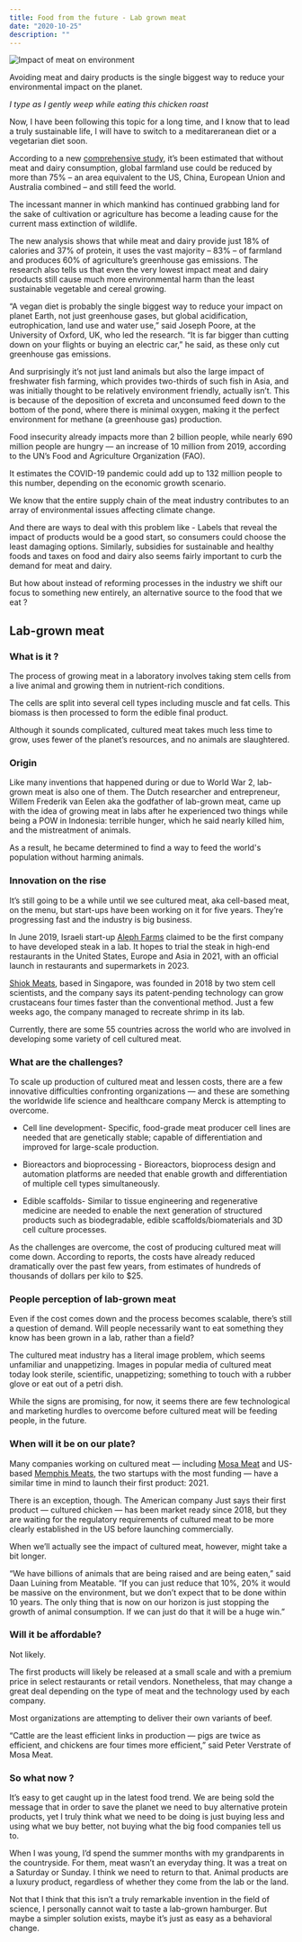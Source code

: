 ```yaml
---
title: Food from the future - Lab grown meat
date: "2020-10-25"
description: ""
---
```


![Impact of meat on environment](./v1.gif)

Avoiding meat and dairy products is the single biggest way to reduce your environmental impact on the planet. 

*I type as I gently weep while eating this chicken roast*

Now, I have been following this topic for a long time, and I know that to lead a truly sustainable life, I will have to switch to a meditareranean diet or a vegetarian diet soon.

According to a new [comprehensive study](https://science.sciencemag.org/content/360/6392/987), it’s been estimated that without meat and dairy consumption, global farmland use could be reduced by more than 75% – an area equivalent to the US, China, European Union and Australia combined – and still feed the world. 

The incessant manner in which mankind has continued grabbing land for the sake of cultivation or agriculture has become a leading cause for the current mass extinction of wildlife.

The new analysis shows that while meat and dairy provide just 18% of calories and 37% of protein, it uses the vast majority – 83% – of farmland and produces 60% of agriculture’s greenhouse gas emissions. The research also tells us that even the very lowest impact meat and dairy products still cause much more environmental harm than the least sustainable vegetable and cereal growing.

“A vegan diet is probably the single biggest way to reduce your impact on planet Earth, not just greenhouse gases, but global acidification, eutrophication, land use and water use,” said Joseph Poore, at the University of Oxford, UK, who led the research. “It is far bigger than cutting down on your flights or buying an electric car,” he said, as these only cut greenhouse gas emissions.
 
And surprisingly it’s not just land animals but also the large impact of freshwater fish farming, which provides two-thirds of such fish in Asia, and was initially thought to be relatively environment friendly, actually isn’t. This is because of the deposition of excreta and unconsumed feed down to the bottom of the pond, where there is minimal oxygen, making it the perfect environment for methane (a greenhouse gas) production.

Food insecurity already impacts more than 2 billion people, while nearly 690 million people are hungry — an increase of 10 million from 2019, according to the UN’s Food and Agriculture Organization (FAO).
 
It estimates the COVID-19 pandemic could add up to 132 million people to this number, depending on the economic growth scenario.

We know that the entire supply chain of the meat industry contributes to an array of environmental issues affecting climate change. 

And there are ways to deal with this problem like -  Labels that reveal the impact of products would be a good start, so consumers could choose the least damaging options. Similarly, subsidies for sustainable and healthy foods and taxes on food and dairy also seems fairly important to curb the demand for meat and dairy. 

But how about instead of reforming processes in the industry we shift our focus to something new entirely, an alternative source to the food that we eat ?

## Lab-grown meat

### What is it ?

The process of growing meat in a laboratory involves taking stem cells from a live animal and growing them in nutrient-rich conditions.
 
The cells are split into several cell types including muscle and fat cells. This biomass is then processed to form the edible final product.
 
Although it sounds complicated, cultured meat takes much less time to grow, uses fewer of the planet’s resources, and no animals are slaughtered. 

### Origin

Like many inventions that happened during or due to World War 2, lab-grown meat is also one of them. The Dutch researcher and entrepreneur, Willem Frederik van Eelen aka the godfather of lab-grown meat, came up with the idea of growing meat in labs after he experienced two things while being a POW in Indonesia: terrible hunger, which he said nearly killed him, and the mistreatment of animals.

As a result, he became determined to find a way to feed the world's population without harming animals.

### Innovation on the rise

It’s still going to be a while until we see cultured meat, aka cell-based meat, on the menu, but start-ups have been working on it for five years. They’re progressing fast and the industry is big business.

In June 2019, Israeli start-up [Aleph Farms](https://aleph-farms.com/) claimed to be the first company to have developed steak in a lab. It hopes to trial the steak in high-end restaurants in the United States, Europe and Asia in 2021, with an official launch in restaurants and supermarkets in 2023.

[Shiok Meats](https://shiokmeats.com/), based in Singapore, was founded in 2018 by two stem cell scientists, and the company says its patent-pending technology can grow crustaceans four times faster than the conventional method. Just a few weeks ago, the company managed to recreate shrimp in its lab.

Currently, there are some 55 countries across the world who are involved in developing some variety of cell cultured meat.

### What are the challenges?

To scale up production of cultured meat and lessen costs, there are a few innovative difficulties confronting organizations — and these are something the worldwide life science and healthcare company Merck is attempting to overcome. 
 
- Cell line development- Specific, food-grade meat producer cell lines are needed that are genetically stable; capable of differentiation and improved for large-scale production.
 
- Bioreactors and bioprocessing - Bioreactors, bioprocess design and automation platforms are needed that enable growth and differentiation of multiple cell types simultaneously.
 
- Edible scaffolds- Similar to tissue engineering and regenerative medicine are needed to enable the next generation of structured products such as biodegradable, edible scaffolds/biomaterials and 3D cell culture processes.

As the challenges are overcome, the cost of producing cultured meat will come down. According to reports, the costs have already reduced dramatically over the past few years, from estimates of hundreds of thousands of dollars per kilo to $25.

### People perception of lab-grown meat

Even if the cost comes down and the process becomes scalable, there’s still a question of demand. Will people necessarily want to eat something they know has been grown in a lab, rather than a field? 
 
The cultured meat industry has a literal image problem, which seems unfamiliar and unappetizing. Images in popular media of cultured meat today look sterile, scientific, unappetizing; something to touch with a rubber glove or eat out of a petri dish.

While the signs are promising, for now, it seems there are few technological and marketing hurdles to overcome before cultured meat will be feeding people, in the future.

### When will it be on our plate?

Many companies working on cultured meat — including [Mosa Meat](https://www.mosameat.com/) and US-based [Memphis Meats](https://www.memphismeats.com/), the two startups with the most funding — have a similar time in mind to launch their first product: 2021.

There is an exception, though. The American company Just says their first product — cultured chicken — has been market ready since 2018, but they are waiting for the regulatory requirements of cultured meat to be more clearly established in the US before launching commercially.

When we’ll actually see the impact of cultured meat, however, might take a bit longer.

“We have billions of animals that are being raised and are being eaten,” said Daan Luining from Meatable. “If you can just reduce that 10%, 20% it would be massive on the environment, but we don’t expect that to be done within 10 years. The only thing that is now on our horizon is just stopping the growth of animal consumption. If we can just do that it will be a huge win.”

### Will it be affordable?

Not likely.

The first products will likely be released at a small scale and with a premium price in select restaurants or retail vendors. Nonetheless, that may change a great deal depending on the type of meat and the technology used by each company.

Most organizations are attempting to deliver their own variants of beef. 

“Cattle are the least efficient links in production — pigs are twice as efficient, and chickens are four times more efficient,” said Peter Verstrate of Mosa Meat.

### So what now ?

It’s easy to get caught up in the latest food trend. We are being sold the message that in order to save the planet we need to buy alternative protein products, yet I truly think what we need to be doing is just buying less and using what we buy better, not buying what the big food companies tell us to. 

When I was young, I’d spend the summer months with my grandparents in the countryside. For them, meat wasn’t an everyday thing. It was a treat on a Saturday or Sunday. I think we need to return to that. Animal products are a luxury product, regardless of whether they come from the lab or the land.

Not that I think that this isn’t a truly remarkable invention in the field of science, I personally cannot wait to taste a lab-grown hamburger. But maybe a simpler solution exists, maybe it’s just as easy as a behavioral change.
